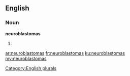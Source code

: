 ==English==

===Noun===
'''neuroblastomas'''

# {{plural of|[[neuroblastoma]]}}

[[Category:English plurals]]

[[ar:neuroblastomas]]
[[fr:neuroblastomas]]
[[ku:neuroblastomas]]
[[my:neuroblastomas]]